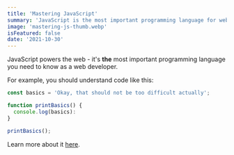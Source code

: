 ```yaml
---
title: 'Mastering JavaScript'
summary: 'JavaScript is the most important programming language for web development.'
image: 'mastering-js-thumb.webp'
isFeatured: false
date: '2021-10-30'
---
```


JavaScript powers the web - it's **the** most important programming language you need to know as a web developer.

For example, you should understand code like this:

```js
const basics = 'Okay, that should not be too difficult actually';

function printBasics() {
  console.log(basics):
}

printBasics();
```

Learn more about it [here](https://developer.mozilla.org/en-US/docs/Learn/Getting_started_with_the_web/JavaScript_basics).
